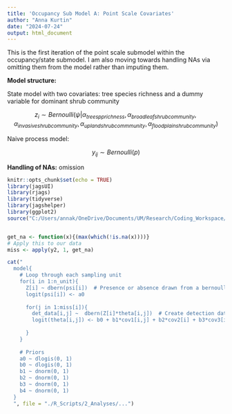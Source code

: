 ```yaml
---
title: 'Occupancy Sub Model A: Point Scale Covariates'
author: "Anna Kurtin"
date: "2024-07-24"
output: html_document
---
```


This is the first iteration of the point scale submodel within the occupancy/state submodel. I am also moving towards handling NAs via omitting them from the model rather than imputing them. 

**Model structure:**

State model with two covariates: tree species richness and a dummy variable for dominant shrub community

$$
z_i \sim Bernoulli(\psi | \alpha_{tree spp richness}, \alpha_{broadleaf shrub community}, \alpha_{invasive shrub community}, \alpha_{upland shrub commmunity}, \alpha_{floodplain shrub community})
$$ 

Naive process model:  

$$
y_{ij} \sim Bernoulli(p)
$$

**Handling of NAs:** omission

```r
knitr::opts_chunk$set(echo = TRUE)
library(jagsUI)
library(rjags)
library(tidyverse)
library(jagshelper)
library(ggplot2)
source("C:/Users/annak/OneDrive/Documents/UM/Research/Coding_Workspace/Cuckoo-Research/R_Scripts/5_Visualization/Create_HexCodes_CuckooColorBlind.R")
```

```r


```

```R
get_na <- function(x){(max(which(!is.na(x))))}
# Apply this to our data
miss <- apply(y2, 1, get_na)

cat("
  model{
    # Loop through each sampling unit
    for(i in 1:n_unit){
      Z[i] ~ dbern(psi[i])  # Presence or absence drawn from a bernoulli distribution with occupancy probability psi  
      logit(psi[i]) <- a0
      
      for(j in 1:miss[i]){
        det_data[i,j] ~  dbern(Z[i]*theta[i,j])  # Create detection data drawn from a bernoulli distribution incorporating the true presence (Z) with probability of detection theta
        logit(theta[i,j]) <- b0 + b1*cov1[i,j] + b2*cov2[i] + b3*cov3[i,j] + b4*cov4[i,j]
        
      }
    }
    
    # Priors
    a0 ~ dlogis(0, 1)
    b0 ~ dlogis(0, 1)
    b1 ~ dnorm(0, 1)
    b2 ~ dnorm(0, 1)
    b3 ~ dnorm(0, 1)
    b4 ~ dnorm(0, 1)
  }
  ", file = "./R_Scripts/2_Analyses/...")

```